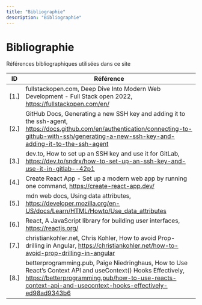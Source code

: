 ```yaml
---
title: "Bibliographie"
description: "Bibliographie"
---
```


# Bibliographie

<figcaption>Références bibliographiques utilisées dans ce site</figcaption>


| ID | Référence
|---|---|
| <a id="r1">[1.]</a>   | fullstackopen.com, Deep Dive Into Modern Web Development - Full Stack open 2022, https://fullstackopen.com/en/ |
| <a id="r2">[2.]</a>   | GitHub Docs, Generating a new SSH key and adding it to the ssh-agent, https://docs.github.com/en/authentication/connecting-to-github-with-ssh/generating-a-new-ssh-key-and-adding-it-to-the-ssh-agent|
| <a id="r3">[3.]</a>   | dev.to, How to set up an SSH key and use it for GitLab, https://dev.to/sndrx/how-to-set-up-an-ssh-key-and-use-it-in-gitlab--42p1 |
| <a id="r4">[4.]</a>   | Create React App - Set up a modern web app by running one command, https://create-react-app.dev/ |
| <a id="r5">[5.]</a>   | mdn web docs, Using data attributes, https://developer.mozilla.org/en-US/docs/Learn/HTML/Howto/Use_data_attributes |
| <a id="r6">[6.]</a>   | React, A JavaScript library for building user interfaces, https://reactjs.org/ |
| <a id="r7">[7.]</a>   | christiankohler.net, Chris Kohler, How to avoid Prop-drilling in Angular, https://christiankohler.net/how-to-avoid-prop-drilling-in-angular |
| <a id="r8">[8.]</a>   | betterprogramming.pub, Paige Niedringhaus, How to Use React’s Context API and useContext() Hooks Effectively, https://betterprogramming.pub/how-to-use-reacts-context-api-and-usecontext-hooks-effectively-ed98ad9343b6 |
<!-- > 
| <a id="r9">[9.]</a>   |  |
| <a id="r10">[10.]</a> |  |
| <a id="r11">[11.]</a> |  |
| <a id="r12">[12.]</a> |  |
| <a id="r13">[13.]</a> |  |
| <a id="r14">[14.]</a> |  |
| <a id="r15">[15.]</a> |  |
| <a id="r16">[16.]</a> |  |
| <a id="r17">[17.]</a> |  |
| <a id="r18">[18.]</a> |  |
| <a id="r19">[19.]</a> |  |
| <a id="r20">[20.]</a> |  |
| <a id="r21">[21.]</a> |  |
| <a id="r22">[22.]</a> |  |
| <a id="r23">[23.]</a> |  |
| <a id="r24">[24.]</a> |  |
| <a id="r25">[25.]</a> |  |
| <a id="r26">[26.]</a> |  |
| <a id="r27">[27.]</a> |  |
| <a id="r28">[28.]</a> |  |
| <a id="r29">[29.]</a> |  |
| <a id="r30">[30.]</a> |  |
| <a id="r31">[31.]</a> |  |
| <a id="r32">[32.]</a> |  |
| <a id="r33">[33.]</a> |  |
| <a id="r34">[34.]</a> |  |
| <a id="r35">[35.]</a> |  |
| <a id="r36">[36.]</a> |  |
| <a id="r37">[37.]</a> |  |
| <a id="r38">[38.]</a> |  |
| <a id="r39">[39.]</a> |  |
| <a id="r40">[40.]</a> |  |
| <a id="r41">[41.]</a> |  |
| <a id="r42">[42.]</a> |  |
| <a id="r43">[43.]</a> |  |
| <a id="r44">[44.]</a> |  |
| <a id="r45">[45.]</a> |  |
| <a id="r46">[46.]</a> |  |
| <a id="r47">[47.]</a> |  |
| <a id="r48">[48.]</a> |  |
| <a id="r49">[49.]</a> |  | 
| <a id="r50">[50.]</a> |  |  -->